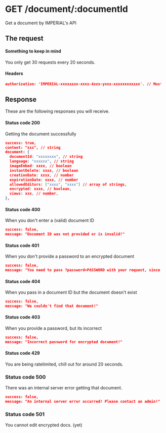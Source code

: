 # GET /document/:documentId

Get a document by IMPERIAL's API

## The request


#### Something to keep in mind

<Callout>You only get 30 requests every 20 seconds.</Callout>

#### Headers

```json
authorization: 'IMPERIAL-xxxxxxxx-xxxx-4xxx-yxxx-xxxxxxxxxxxx'. // Must be a string. (Default: null)
```

## Response

These are the following responses you will receive.

#### Status code 200

Getting the document successfully

```json
success: true,
content: "xxx", // string
document: {
  documentId: "xxxxxxxx", // string
  language: "xxxxxx", // string
  imageEmbed: xxxx, // boolean
  instantDelete: xxxx, // boolean
  creationDate: xxxx, // number
  expirationDate: xxxx, // number
  allowedEditors: ["xxxx", "xxxx"] // array of strings,
  encrypted: xxxx, // boolean,
  views: xxx, // number,
},
```

#### Status code 400

When you don't enter a (valid) document ID

```json
success: false,
message: "Document ID was not provided or is invalid!"
```

#### Status code 401

When you don't provide a password to an encrypted document

```json
success: false,
message: "You need to pass ?password=PASSWORD with your request, since this paste is encrypted!"
```

#### Status code 404

When you pass in a document ID but the document doesn't exist

```json
success: false,
message: "We couldn't find that document!"
```

#### Status code 403

When you provide a password, but its incorrect

```json
success: false,
message: "Incorrect password for encrypted document!"
```

#### Status code 429

You are being ratelimited, chill out for around 20 seconds.

### Status code 500

There was an internal server error getting that document.

```json
success: false,
message: "An internal server error occurred! Please contact an admin!"
```

### Status code 501

You cannot edit encrypted docs. (yet)
